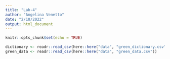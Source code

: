 ```yaml
---
title: "Lab-4"
author: "Angelina Venetto"
date: "2/10/2022"
output: html_document
---
```


```r
knitr::opts_chunk$set(echo = TRUE)
```
```r
dictionary <- readr::read_csv(here::here("data", "green_dictionary.csv"))
green_data <- readr::read_csv(here::here("data", "green_data.csv"))
```